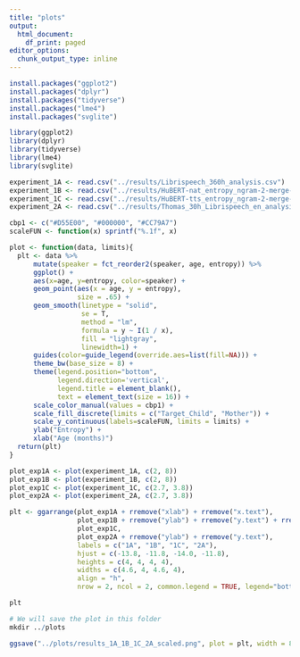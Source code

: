 ```yaml
---
title: "plots"
output:
  html_document:
    df_print: paged
editor_options:
  chunk_output_type: inline
---
```


```r
install.packages("ggplot2")
install.packages("dplyr")
install.packages("tidyverse")
install.packages("lme4")
install.packages("svglite")
```

```r
library(ggplot2)
library(dplyr)
library(tidyverse)
library(lme4)
library(svglite)
```

```r
experiment_1A <- read.csv("../results/Librispeech_360h_analysis.csv")
experiment_1B <- read.csv("../results/HuBERT-nat_entropy_ngram-2-merge-False_mmap_analysis.csv")
experiment_1C <- read.csv("../results/HuBERT-tts_entropy_ngram-2-merge-False_mmap_analysis.csv")
experiment_2A <- read.csv("../results/Thomas_30h_Librispeech_en_analysis.csv")
```

```r
cbp1 <- c("#D55E00", "#000000", "#CC79A7")
scaleFUN <- function(x) sprintf("%.1f", x)

plot <- function(data, limits){
  plt <- data %>%
      mutate(speaker = fct_reorder2(speaker, age, entropy)) %>%
      ggplot() + 
      aes(x=age, y=entropy, color=speaker) +
      geom_point(aes(x = age, y = entropy),
                 size = .65) +
      geom_smooth(linetype = "solid",
                  se = T,
                  method = "lm",
                  formula = y ~ I(1 / x),
                  fill = "lightgray",
                  linewidth=1) +
      guides(color=guide_legend(override.aes=list(fill=NA))) +  
      theme_bw(base_size = 8) +
      theme(legend.position="bottom",
            legend.direction='vertical',
            legend.title = element_blank(),
            text = element_text(size = 16)) +
      scale_color_manual(values = cbp1) +
      scale_fill_discrete(limits = c("Target_Child", "Mother")) +
      scale_y_continuous(labels=scaleFUN, limits = limits) +
      ylab("Entropy") +
      xlab("Age (months)")
  return(plt)
}
```

```r
plot_exp1A <- plot(experiment_1A, c(2, 8))
plot_exp1B <- plot(experiment_1B, c(2, 8))
plot_exp1C <- plot(experiment_1C, c(2.7, 3.8))
plot_exp2A <- plot(experiment_2A, c(2.7, 3.8))
```

```r
plt <- ggarrange(plot_exp1A + rremove("xlab") + rremove("x.text"),
                 plot_exp1B + rremove("ylab") + rremove("y.text") + rremove("xlab") + rremove("x.text"),
                 plot_exp1C,
                 plot_exp2A + rremove("ylab") + rremove("y.text"),
                 labels = c("1A", "1B", "1C", "2A"),
                 hjust = c(-13.8, -11.8, -14.0, -11.8),
                 heights = c(4, 4, 4, 4),
                 widths = c(4.6, 4, 4.6, 4),
                 align = "h",
                 nrow = 2, ncol = 2, common.legend = TRUE, legend="bottom")
```
```r
plt
```

```r
# We will save the plot in this folder
mkdir ../plots
```


```r
ggsave("../plots/results_1A_1B_1C_2A_scaled.png", plot = plt, width = 8, height = 7, bg="white")
```







